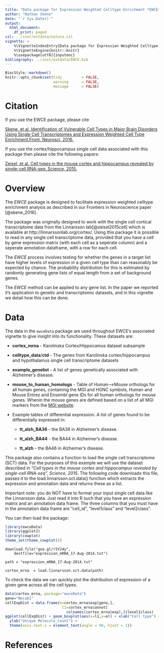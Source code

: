 ```yaml
---
title: "Data package for Expression Weighted Celltype Enrichment *EWCE*"
author: "Nathan Skene"
date: "`r Sys.Date()`"
output:
  html_document:
    df_print: paged
csl: ../inst/extdata/nature.csl
vignette: >
    %\VignetteIndexEntry{Data package for Expression Weighted Celltype Enrichment EWCE} 
    %\VignetteEngine{knitr::knitr} 
    %\usepackage[utf8]{inputenc}
bibliography: ../inst/extdata/EWCE.bib
---
```



```r
BiocStyle::markdown()
knitr::opts_chunk$set(tidy         = FALSE,
                      warning      = FALSE,
                      message      = FALSE)

```

# Citation

If you use the EWCE package, please cite

[Skene, et al. Identification of Vulnerable Cell Types in Major Brain Disorders Using Single Cell Transcriptomes and Expression Weighted Cell Type Enrichment.Front. Neurosci, 2016.](https://www.frontiersin.org/articles/10.3389/fnins.2016.00016/full)

If you use the cortex/hippocampus single cell data associated with this package 
then please cite the following papers:

[Zeisel, et al. Cell types in the mouse cortex and hippocampus revealed by single-cell RNA-seq. Science, 2015.](http://www.sciencemag.org/content/early/2015/02/18/science.aaa1934.abstract)

# Overview

The *EWCE* package is designed to facilitate expression weighted celltype enrichment analysis as described in our Frontiers in Neuroscience paper [@skene_2016].

The package was originally designed to work with the single cell cortical transcriptome data from the Linnarsson lab[@zeisel2015cell] which is available at http://linnarssonlab.org/cortex/. Using this package it is possible to read in any single cell transcriptome data, provided that you have a cell by gene expression matrix (with each cell as a seperate column) and a seperate annotation dataframe, with a row for each cell.

The *EWCE* process involves testing for whether the genes in a target list have higher levels of expression in a given cell type than can reasonably be expected by chance. The probability distribution for this is estimated by randomly generating gene lists of equal length from a set of background genes.

The *EWCE* method can be applied to any gene list. In the paper we reported it's application to genetic and transcriptomic datasets, and in this vignette we detail how this can be done. 

# Data

The data in the `ewceData` package are used throughout EWCE's associated vignette to give insight into its functionality. These datasets are:

* **cortex_mrna** - Karolinska Cortex/Hippocamus dataset subsample

* **celltype_data**/**ctd** - The genes from Karolinska cortex/hippocampus and hypothalamus single cell transcriptome datasets

* **example_genelist** - A list of genes genetically associated with Alzheimer's disease.

* **mouse_to_human_homologs** - Table of Human-->Mouse orthologs for all human genes, containing the MGI and HGNC symbols, Human and Mouse Entrez and Ensembl gene IDs for all human orthologs for mouse genes. Whenin the mouse genes are defined based on a list of all MGI markers from the [MGI website](http://www.informatics.jax.org/).

* Example tables of differential expression. A list of genes found to be differentially expressed in:

  * **tt_alzh_BA36** - the BA36 in Alzheimer's disease.

  * **tt_alzh_BA44** - the BA44 in Alzheimer's disease.

  * **tt_alzh** - the BA46 in Alzheimer's disease.

This package also contains a function to load the single cell transcriptome (SCT) data. For the purposes of this example we will use the dataset described in *"Cell types in the mouse cortex and hippocampus revealed by single-cell RNA-seq", Science, 2015*. The following code downloads this file, passes it to the load.linnarsson.sct.data() function which extracts the expression and annotation data and returns these as a list. 

Important note: you do NOT have to format your input single cell data like the Linnarsson data. Just read it into R such that you have an expression matrix and an annotation data frame. The three columns that you must have in the annotation data frame are "cell_id", "level1class" and "level2class". 

You can then load the package:

```r
library(ewceData)
library(ggplot2)
library(cowplot)
theme_set(theme_cowplot())
```

```
download.file("goo.gl/r5Y24y",
    destfile="expression_mRNA_17-Aug-2014.txt") 

path = "expression_mRNA_17-Aug-2014.txt"

cortex_mrna  = load.linnarsson.sct.data(path)
```

To check the data we can quickly plot the distribution of expression of a given gene across all the cell types.

```r
data(cortex_mrna, package="ewceData")
gene="Necab1"
cellExpDist = data.frame(e=cortex_mrna$exp[gene,],
                          l1=cortex_mrna$annot[
                            colnames(cortex_mrna$exp),]$level1class)
ggplot(cellExpDist) + geom_boxplot(aes(x=l1,y=e)) + xlab("Cell type") + 
  ylab("Unique Molecule Count") + 
  theme(axis.text.x = element_text(angle = 90, hjust = 1)) 
```

# References
